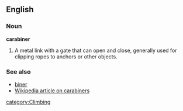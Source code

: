 ==English==
===Noun===
'''carabiner'''
# A metal link with a gate that can open and close, generally used for clipping ropes to anchors or other objects.

===See also===
*[[biner]]
*[[w:Carabiner|Wikipedia article on carabiners]]

[[category:Climbing]]